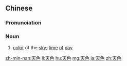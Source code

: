 ==Chinese==
{{zh-forms}}

===Pronunciation===
{{zh-pron
|m=tiānsè
|c=tin1 sik1
|h=pfs=thiên-set
|mn=qz:thiⁿ-siak/tw,xm,zz:thiⁿ-sek/xm:thian-sek
|cat=n
}}

===Noun===
{{zh-noun}}

# {{lb|zh|Advanced Mandarin}} [[color]] of the [[sky]]; [[time]] [[of]] [[day]]

[[zh-min-nan:天色]]
[[li:天色]]
[[hu:天色]]
[[mg:天色]]
[[ja:天色]]
[[zh:天色]]